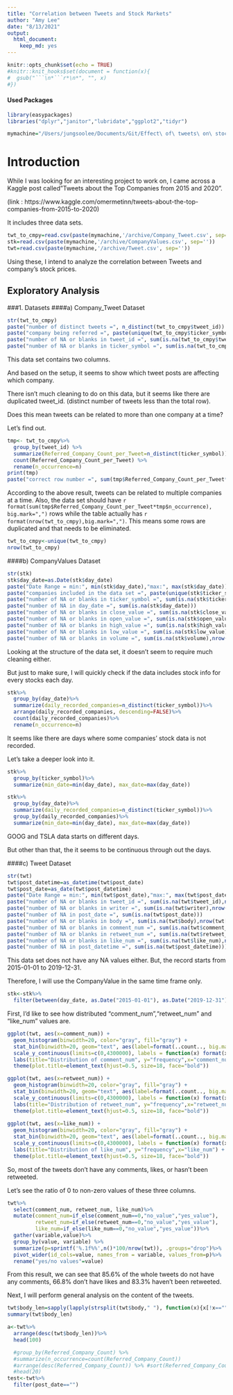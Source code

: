 ```yaml
---
title: "Correlation between Tweets and Stock Markets"
author: "Amy Lee"
date: "8/13/2021"
output: 
  html_document:
    keep_md: yes
---
```


```r
knitr::opts_chunk$set(echo = TRUE)
#knitr::knit_hooks$set(document = function(x){
#  gsub("```\n*```r*\n*", "", x)
#})
```

#### Used Packages

```r
library(easypackages)
libraries("dplyr","janitor","lubridate","ggplot2","tidyr")
```
```r
mymachine="/Users/jungsoolee/Documents/Git/Effect\ of\ tweets\ on\ stock\ prices"
```

# Introduction

While I was looking for an interesting project to work on, I came across a Kaggle post called"Tweets about the Top Companies from 2015 and 2020".

(link : https://www.kaggle.com/omermetinn/tweets-about-the-top-companies-from-2015-to-2020)

It includes three data sets.
  
```r
twt_to_cmpy=read.csv(paste(mymachine,'/archive/Company_Tweet.csv', sep=""))
stk=read.csv(paste(mymachine,'/archive/CompanyValues.csv', sep=''))
twt=read.csv(paste(mymachine,'/archive/Tweet.csv', sep=''))
```

Using these, I intend to analyze the correlation between Tweets and company's stock prices.


## Exploratory Analysis

###1. Datasets
####a) Company_Tweet Dataset

```r
str(twt_to_cmpy)
paste("number of distinct tweets =", n_distinct(twt_to_cmpy$tweet_id))
paste("company being referred =", paste(unique(twt_to_cmpy$ticker_symbol), collapse=", "))
paste("number of NA or blanks in tweet_id =", sum(is.na(twt_to_cmpy$tweet_id),nrow(twt_to_cmpy[twt_to_cmpy$tweet_id=="",])))
paste("number of NA or blanks in ticker_symbol =", sum(is.na(twt_to_cmpy$ticker_symbol),nrow(twt_to_cmpy[twt_to_cmpy$ticker_symbol=="",])))
```

This data set contains two columns.

And based on the setup, it seems to show which tweet posts are affecting which company.

There isn't much cleaning to do on this data, but it seems like there are duplicated tweet_id. (distinct number of tweets less than the total row).

Does this mean tweets can be related to more than one company at a time?

Let's find out.

```r
tmp<- twt_to_cmpy%>%
  group_by(tweet_id) %>%
  summarize(Referred_Company_Count_per_Tweet=n_distinct(ticker_symbol)) %>%
  count(Referred_Company_Count_per_Tweet) %>%
  rename(n_occurrence=n)
print(tmp)
paste("correct row number =", sum(tmp$Referred_Company_Count_per_Tweet*tmp$n_occurrence))
```
According to the above result, tweets can be related to multiple companies at a time. Also, the data set should have `r format(sum(tmp$Referred_Company_Count_per_Tweet*tmp$n_occurrence), big.mark=",")` rows while the table actually has `r format(nrow(twt_to_cmpy),big.mark=",")`.
This means some rows are duplicated and that needs to be eliminated.

```r
twt_to_cmpy<-unique(twt_to_cmpy)
nrow(twt_to_cmpy)
```



####b) CompanyValues Dataset
```r
str(stk)
stk$day_date=as.Date(stk$day_date)
paste("Date Range = min:", min(stk$day_date),"max:", max(stk$day_date))
paste("companies included in the data set =", paste(unique(stk$ticker_symbol), collapse=", "))
paste("number of NA or blanks in ticker_symbol =", sum(is.na(stk$ticker_symbol),nrow(stk[stk$ticker_symbol=="",])))
paste("number of NA in day_date =", sum(is.na(stk$day_date)))
paste("number of NA or blanks in close_value =", sum(is.na(stk$close_value),nrow(stk[stk$close_value=="",])))
paste("number of NA or blanks in open_value =", sum(is.na(stk$open_value),nrow(stk[stk$open_value=="",])))
paste("number of NA or blanks in high_value =", sum(is.na(stk$high_value),nrow(stk[stk$high_value=="",])))
paste("number of NA or blanks in low_value =", sum(is.na(stk$low_value),nrow(stk[stk$low_value=="",])))
paste("number of NA or blanks in volume =", sum(is.na(stk$volume),nrow(stk[stk$volume=="",])))
```

Looking at the structure of the data set, it doesn't seem to require much cleaning either.

But just to make sure, I will quickly check if the data includes stock info for every stocks each day.

```r
stk%>%
  group_by(day_date)%>%
  summarize(daily_recorded_companies=n_distinct(ticker_symbol))%>%
  arrange(daily_recorded_companies, descending=FALSE)%>%
  count(daily_recorded_companies)%>%
  rename(n_occurrence=n)

```
It seems like there are days where some companies' stock data is not recorded.

Let's take a deeper look into it.

```r
stk%>%
  group_by(ticker_symbol)%>%
  summarize(min_date=min(day_date), max_date=max(day_date))

stk%>%
  group_by(day_date)%>%
  summarize(daily_recorded_companies=n_distinct(ticker_symbol))%>%
  group_by(daily_recorded_companies)%>%
  summarize(min_date=min(day_date), max_date=max(day_date))

```

GOOG and TSLA data starts on different days.

But other than that, the it seems to be continuous through out the days.

####c) Tweet Dataset

```r
str(twt)
twt$post_datetime=as_datetime(twt$post_date)
twt$post_date=as_date(twt$post_datetime)
paste("Date Range = min:", min(twt$post_date),"max:", max(twt$post_date))
paste("number of NA or blanks in tweet_id =", sum(is.na(twt$tweet_id),nrow(twt[twt$tweet_id=="",])))
paste("number of NA or blanks in writer =", sum(is.na(twt$writer),nrow(twt[twt$writer=="",])))
paste("number of NA in post_date =", sum(is.na(twt$post_date)))
paste("number of NA or blanks in body =", sum(is.na(twt$body),nrow(twt[twt$body=="",])))
paste("number of NA or blanks in comment_num =", sum(is.na(twt$comment_num),nrow(twt[twt$comment_num=="",])))
paste("number of NA or blanks in retweet_num =", sum(is.na(twt$retweet_num),nrow(twt[twt$retweet_num=="",])))
paste("number of NA or blanks in like_num =", sum(is.na(twt$like_num),nrow(twt[twt$like_num=="",])))
paste("number of NA in post_datetime =", sum(is.na(twt$post_datetime)))
```

This data set does not have any NA values either. But, the record starts from 2015-01-01 to 2019-12-31.

Therefore, I will use the CompanyValue in the same time frame only.

```r
stk<-stk%>%
  filter(between(day_date, as.Date("2015-01-01"), as.Date("2019-12-31")))
```

First, I'd like to see how distributed "comment_num","retweet_num" and "like_num" values are.

```r
ggplot(twt, aes(x=comment_num)) +
  geom_histogram(binwidth=20, color="gray", fill="gray") +
  stat_bin(binwidth=20, geom="text", aes(label=format(..count.., big.mark=",")), angle=75, size=3, hjust=0, vjust=0) +  
  scale_y_continuous(limits=c(0,4300000), labels = function(x) format(x, big.mark=",", scientific = FALSE)) +
  labs(title="Distribution of comment_num", y="frequency",x="comment_num") +
  theme(plot.title=element_text(hjust=0.5, size=18, face="bold"))

ggplot(twt, aes(x=retweet_num)) +
  geom_histogram(binwidth=20, color="gray", fill="gray") +
  stat_bin(binwidth=20, geom="text", aes(label=format(..count.., big.mark=",")), angle=75, size=3, hjust=0, vjust=0) +  
  scale_y_continuous(limits=c(0,4300000), labels = function(x) format(x, big.mark=",", scientific = FALSE)) +
  labs(title="Distribution of retweet_num", y="frequency",x="retweet_num") +
  theme(plot.title=element_text(hjust=0.5, size=18, face="bold"))
  
ggplot(twt, aes(x=like_num)) +
  geom_histogram(binwidth=20, color="gray", fill="gray") +
  stat_bin(binwidth=20, geom="text", aes(label=format(..count.., big.mark=",")), angle=75, size=3, hjust=0, vjust=0) +  
  scale_y_continuous(limits=c(0,4300000), labels = function(x) format(x, big.mark=",", scientific = FALSE)) +
  labs(title="Distribution of like_num", y="frequency",x="like_num") +
  theme(plot.title=element_text(hjust=0.5, size=18, face="bold"))

```

So, most of the tweets don't have any comments, likes, or hasn't been retweeted.

Let's see the ratio of 0 to non-zero values of these three columns.

```r
twt%>%
  select(comment_num, retweet_num, like_num)%>%
  mutate(comment_num=if_else(comment_num==0,"no_value","yes_value"),
         retweet_num=if_else(retweet_num==0,"no_value","yes_value"),
         like_num=if_else(like_num==0,"no_value","yes_value"))%>%
  gather(variable,value)%>%
  group_by(value, variable) %>%
  summarize(p=sprintf('%.1f%%',n()*100/nrow(twt)), .groups="drop")%>%
  pivot_wider(id_cols=value, names_from = variable, values_from=p)%>%
  rename("yes/no values"=value)
```

From this result, we can see that 85.6% of the whole tweets do not have any comments, 66.8% don't have likes and 83.3% haven't been retweeted.

Next, I will perform general analysis on the content of the tweets.
```r
twt$body_len=sapply(lapply(strsplit(twt$body," "), function(x){x[!x==""]}), length)
summary(twt$body_len)

a<-twt%>%
  arrange(desc(twt$body_len))%>%
  head(100)
```














```r
  #group_by(Referred_Company_Count) %>%
  #summarize(n_occurrence=count(Referred_Company_Count))
  #arrange(desc(Referred_Company_Count)) %>% #sort(Referred_Company_Count, decreasing=TRUE) %>%
  #head(20)
test<-twt%>%
  filter(post_date=="")
```









